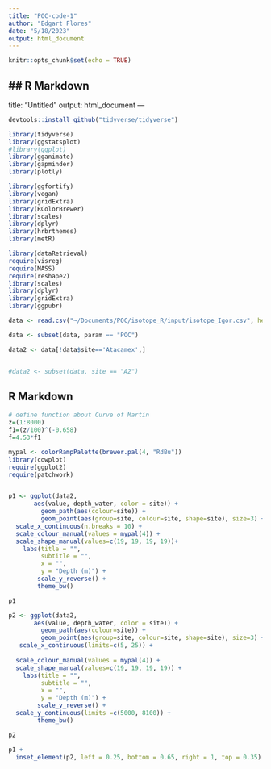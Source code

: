 ```yaml
---
title: "POC-code-1"
author: "Edgart Flores"
date: "5/18/2023"
output: html_document
---
```


```r
knitr::opts_chunk$set(echo = TRUE)
```

## R Markdown
---
title: "Untitled"
output: html_document
---

```r
devtools::install_github("tidyverse/tidyverse")
```

```r
library(tidyverse)
library(ggstatsplot)
#library(ggplot)
library(gganimate)
library(gapminder)
library(plotly)
```

```r
library(ggfortify)
library(vegan)
library(gridExtra)
library(RColorBrewer)
library(scales)
library(dplyr)
library(hrbrthemes)
library(metR)
```

```r
library(dataRetrieval)
require(visreg)
require(MASS)
require(reshape2)
library(scales)
library(dplyr)
library(gridExtra)
library(ggpubr)
```

```r
data <- read.csv("~/Documents/POC/isotope_R/input/isotope_Igor.csv", header = TRUE, sep = ",")

data <- subset(data, param == "POC")

data2 <- data[!data$site=='Atacamex',]


#data2 <- subset(data, site == "A2")
```

## R Markdown
```r
# define function about Curve of Martin
z=(1:8000)
f1=(z/100)^(-0.658)
f=4.53*f1

```


```r
mypal <- colorRampPalette(brewer.pal(4, "RdBu"))
library(cowplot)
require(ggplot2)
require(patchwork)


p1 <- ggplot(data2, 
       aes(value, depth_water, color = site)) +
         geom_path(aes(colour=site)) +
         geom_point(aes(group=site, colour=site, shape=site), size=3) +
  scale_x_continuous(n.breaks = 10) +
  scale_colour_manual(values = mypal(4)) +
  scale_shape_manual(values=c(19, 19, 19, 19))+
    labs(title = "",
         subtitle = "",
         x = "",
         y = "Depth (m)") +
        scale_y_reverse() + 
        theme_bw()

p1 

p2 <- ggplot(data2, 
       aes(value, depth_water, color = site)) +
         geom_path(aes(colour=site)) +
         geom_point(aes(group=site, colour=site, shape=site), size=3) +
   scale_x_continuous(limits=c(5, 25)) +
  
  scale_colour_manual(values = mypal(4)) +
  scale_shape_manual(values=c(19, 19, 19, 19)) +
    labs(title = "",
         subtitle = "",
         x = "",
         y = "Depth (m)") +
        scale_y_reverse() + 
  scale_y_continuous(limits =c(5000, 8100)) +
        theme_bw()

p2 

p1 +
  inset_element(p2, left = 0.25, bottom = 0.65, right = 1, top = 0.35)
```
